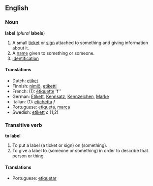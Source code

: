 ==English==
===Noun===
'''label''' (''plural'' '''labels''')

#A small [[ticket]] or [[sign]] attached to something and giving information about it.
#A [[name]] given to something or someone.
#[[identification]] <!--???-->

====Translations====
*Dutch: [[etiket]]
*Finnish: [[nimiö]], [[etiketti]]
*French: (1): [[étiquette]] 'f''
*German: [[Etikett]], [[Kennsatz]], [[Kennzeichen]], [[Marke]]
*Italian: (1): [[etichetta]] ''f''
*Portuguese: [[etiqueta]], [[marca]]
*Swedish: [[etikett]] ''c'' (1,2)

===Transitive verb===
'''to label'''

#To put a label (a ticket or sign) on (something).
#To give a label to (someone or something) in order to describe that person or thing.

====Translations====
*Portuguese: [[etiquetar]]